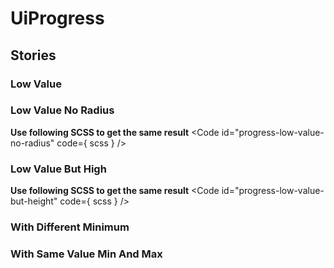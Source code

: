 
<Meta of={stories}/>

# UiProgress
<Primary />
<ArgTypes />

## Stories
### Low Value
<Canvas of={stories.LowValue}/>

### Low Value No Radius
<Canvas of={stories.LowValueNoRadius}/>

**Use following SCSS to get the same result**
<Code
  id="progress-low-value-no-radius"
  code={ scss }
/>

### Low Value But High
<Canvas of={stories.LowValueButHigh}/>

**Use following SCSS to get the same result**
<Code
  id="progress-low-value-but-height"
  code={ scss }
/>

### With Different Minimum
<Canvas of={stories.WithDifferentMinimum}/>

### With Same Value Min And Max
<Canvas of={stories.WithSameValueMinAndMax}/>
